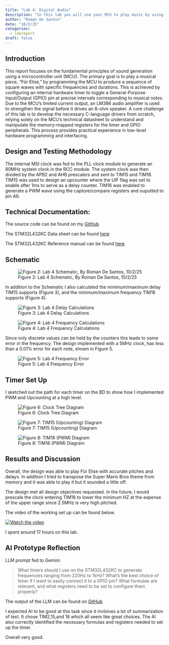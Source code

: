 ```yaml
---
title: "Lab 4: Digital Audio"
description: "In this lab you will use your MCU to play music by using timers to generate square waves by toggling a GPIO pin at a specific frequency for specified durations."
author: "Roman De Santos"
date: "10/2/25"
categories:
  - labreport
draft: false
---
```


## Introduction

This report focuses on the fundamental principles of sound generation using a microcontroller unit (MCU). The primary goal is to play a musical piece, "Für Elise," by programming the MCU to produce a sequence of square waves with specific frequencies and durations. This is achieved by configuring an internal hardware timer to toggle a General-Purpose Input/Output (GPIO) pin at precise intervals corresponding to musical notes. Due to the MCU's limited current output, an LM386 audio amplifier is used to strengthen the signal before it drives an 8-ohm speaker. A core challenge of this lab is to develop the necessary C-language drivers from scratch, relying solely on the MCU's technical datasheet to understand and manipulate the memory-mapped registers for the timer and GPIO peripherals. This process provides practical experience in low-level hardware programming and interfacing.

## Design and Testing Methodology

The internal MSI clock was fed to the PLL clock module to generate an 80MHz system clock in the RCC module. The system clock was then divided by the APB2 and AHB prescalers and sent to TIM15 and TIM16. TIM15 was used to design an upcounter where the UIF flag was set to enable after 1ms to serve as a delay counter. TIM16 was enabled to generate a PWM wave using the capture/compare registers and ouputted to pin A6.

## Technical Documentation:

The source code can be found on my [GitHub](https://github.com/roman-de-santos/E155/tree/main/Lab4/MCU/SRC%20Backup)

The STM32L432KC Data sheet can be found [here](https://hmc-e155.github.io/assets/doc/ds11451-stm32l432kc.pdf)

The STM32L432KC Reference manual can be found [here](https://hmc-e155.github.io/assets/doc/rm0394-stm32l41xxx42xxx43xxx44xxx45xxx46xxx-advanced-armbased-32bit-mcus-stmicroelectronics.pdf)

## Schematic

![Figure 2: Lab 4 Schematic, By Roman De Santos, 10/2/25](images/Schematic.png)

In addition to the Schematic I also calculated the minimum/maximum delay TIM15 supports (Figure 3), and the minimum/maximum frequency TIM16 supports (Figure 4).

![Figure 3: Lab 4 Delay Calculations](images/DurationCalculations.png)

![Figure 4: Lab 4 Frequency Calculations](images/FrequencyCalculations.png)

Since only discrete values can be held by the counters this leads to some error in the frequency. The design implemented with a 5MHz clock, has less than a 0.01% error for each note, shown in Figure 5.

![Figure 5: Lab 4 Frequency Error](images/FrequencyError.png)

## Timer Set Up

I sketched out the path for each timer on the BD to show how I implemented PWM and Upcounting at a high level.

![Figure 6: Clock Tree Diagram](images/ClockTree.png)

![Figure 7: TIM15 (Upcounting) Diagram](images/TIM15Diagram.png)

![Figure 8: TIM16 (PWM) Diagram](images/TIM16Diagram.png)

## Results and Discussion

Overall, the design was able to play Für Elise with accurate pitches and delays. In addition I tried to transpose the Super Mario Bros theme from memory and it was able to play it but it sounded a little off.

The design met all design objectives requested. In the future, I would prescale the clock entering TIM16 to lower the minimum HZ at the expense of the upper range since 2.5MHz is very high pitched.

The video of the working set up can be found below.

[![Watch the video](https://img.youtube.com/vi/NYkI8_xGv9o/maxresdefault.jpg)](https://www.youtube.com/watch?v=NYkI8_xGv9o)


I spent around 17 hours on this lab.


## AI Prototype Reflection

LLM prompt fed to Gemini: 

>What timers should I use on the STM32L432KC to generate frequencies ranging from 220Hz to 1kHz? What’s the best choice of timer if I want to easily connect it to a GPIO pin? What formulae are relevant, and what registers need to be set to configure them properly?

The output of the LLM can be found on [GitHub](https://github.com/roman-de-santos/E155/blob/main/Lab4/AIPrototype/Lab4Response.pdf)

I expected AI to be good at this task since it invloives a lot of summarization of text. It chose TIM2,15,and 16 which all seem like great choices. The AI also correctly identified the necessary formulas and registers needed to set up the timer.

Overall very good.